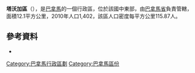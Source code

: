 {{Coord|8|48|N|79|33|W|display=title}}

'''塔沃加區'''（{{lang-es|Distrito de Taboga}}），是[[巴拿馬|巴拿馬]]的一個行政區，位於該國中東部，由[[巴拿馬省|巴拿馬省]]負責管轄，面積12.1平方公里，2010年人口1,402，該區人口密度每平方公里115.87人。

==參考資料==
*{{cite web|url=http://www.statoids.com/ypa.html|title=Districts of Panama|publisher=Statoids|accessdate=April 12, 2009|archive-date=2011-09-29|archive-url=https://web.archive.org/web/20110929221316/http://www.statoids.com/ypa.html|dead-url=no}}

{{巴拿馬區份}}

{{Panama Province}}

[[Category:巴拿馬行政區劃|Category:巴拿馬行政區劃]]
[[Category:巴拿馬區份|Category:巴拿馬區份]]


{{Panama-geo-stub}}